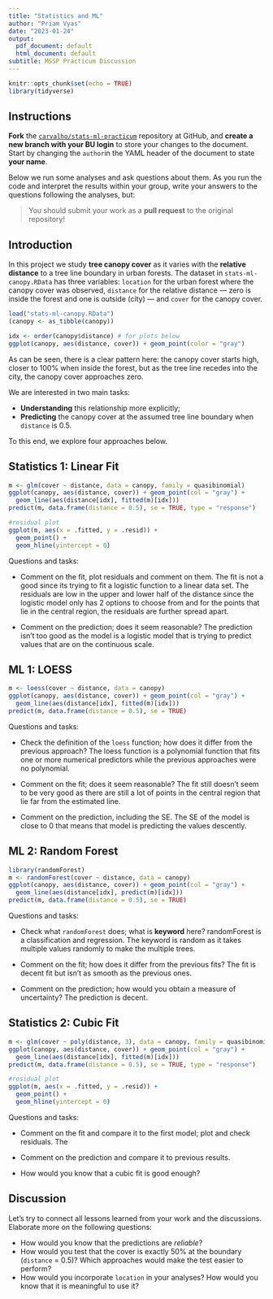 ```yaml
---
title: "Statistics and ML"
author: "Priam Vyas"
date: "2023-01-24"
output:
  pdf_document: default
  html_document: default
subtitle: MSSP Practicum Discussion
---   
```


```r
knitr::opts_chunk$set(echo = TRUE)
library(tidyverse)
```

## Instructions

**Fork** the [`carvalho/stats-ml-practicum`](https://github.com/carvalho/stats-ml-practicum) repository at GitHub, and
**create a new branch with your BU login** to store your changes to the document.
Start by changing the `author`in the YAML header of the document to state **your name**.

Below we run some analyses and ask questions about them. As you run the code and
interpret the results within your group, write your answers to the questions following the analyses, but:

> You should submit your work as a **pull request** to the original repository!


## Introduction

In this project we study **tree canopy cover** as it varies with the
**relative distance** to a tree line boundary in urban forests. The dataset in
`stats-ml-canopy.RData` has three variables: `location` for the urban forest
where the canopy cover was observed, `distance` for the relative distance &mdash;
zero is inside the forest and one is outside (city) &mdash; and `cover` for the
canopy cover.

```r
load("stats-ml-canopy.RData")
(canopy <- as_tibble(canopy))

idx <- order(canopy$distance) # for plots below
ggplot(canopy, aes(distance, cover)) + geom_point(color = "gray")
```

As can be seen, there is a clear pattern here: the canopy cover starts high,
closer to 100% when inside the forest, but as the tree line recedes into the
city, the canopy cover approaches zero.

We are interested in two main tasks:

- **Understanding** this relationship more explicitly;
- **Predicting** the canopy cover at the assumed tree line boundary when
`distance` is 0.5.

To this end, we explore four approaches below.

## Statistics 1: Linear Fit

```r
m <- glm(cover ~ distance, data = canopy, family = quasibinomial)
ggplot(canopy, aes(distance, cover)) + geom_point(col = "gray") +
  geom_line(aes(distance[idx], fitted(m)[idx]))
predict(m, data.frame(distance = 0.5), se = TRUE, type = "response")

#residual plot
ggplot(m, aes(x = .fitted, y = .resid)) + 
  geom_point() + 
  geom_hline(yintercept = 0)
```

Questions and tasks:

- Comment on the fit, plot residuals and comment on them.
The fit is not a  good  since its trying to fit a logistic function to a linear data set. The residuals are low in the upper and lower half of the distance since the logistic model only has 2 options to choose from and for the points that lie in the central region, the residuals are further spread apart.

- Comment on the prediction; does it seem reasonable?
The prediction isn't too good as the model is a logistic model that is trying to predict values that are on the continuous scale.


## ML 1: LOESS

```r
m <- loess(cover ~ distance, data = canopy)
ggplot(canopy, aes(distance, cover)) + geom_point(col = "gray") +
  geom_line(aes(distance[idx], fitted(m)[idx]))
predict(m, data.frame(distance = 0.5), se = TRUE)
```

Questions and tasks:

- Check the definition of the `loess` function; how does it differ from the previous approach?
The loess function is a polynomial function that fits one or more numerical predictors while the previous approaches were no polynomial. 

- Comment on the fit; does it seem reasonable?
The fit still doesn't seem to be very good as there are still a lot of points in the central region that lie far from the estimated line.

- Comment on the prediction, including the SE.
The SE of the model is close to 0 that means that model is predicting the values descently.


## ML 2: Random Forest

```r
library(randomForest)
m <- randomForest(cover ~ distance, data = canopy)
ggplot(canopy, aes(distance, cover)) + geom_point(col = "gray") +
  geom_line(aes(distance[idx], predict(m)[idx]))
predict(m, data.frame(distance = 0.5), se = TRUE)
```

Questions and tasks:

- Check what `randomForest` does; what is **keyword** here?
randomForest is a classification and regression. The keyword is random as it takes multiple values randomly to make the multiple trees.

- Comment on the fit; how does it differ from the previous fits?
The fit is decent fit but isn't as smooth as the previous ones. 

- Comment on the prediction; how would you obtain a measure of uncertainty?
The prediction is decent. 

## Statistics 2: Cubic Fit

```r
m <- glm(cover ~ poly(distance, 3), data = canopy, family = quasibinomial)
ggplot(canopy, aes(distance, cover)) + geom_point(col = "gray") +
  geom_line(aes(distance[idx], fitted(m)[idx]))
predict(m, data.frame(distance = 0.5), se = TRUE, type = "response")

#residual plot
ggplot(m, aes(x = .fitted, y = .resid)) + 
  geom_point() + 
  geom_hline(yintercept = 0)
```

Questions and tasks:

- Comment on the fit and compare it to the first model; plot and check residuals.
The 

- Comment on the prediction and compare it to previous results.

- How would you know that a cubic fit is good enough?


## Discussion

Let's try to connect all lessons learned from your work and the discussions.
Elaborate more on the following questions:

- How would you know that the predictions are *reliable*?
- How would you test that the cover is exactly 50% at the boundary (`distance` = 0.5)? Which approaches would make the test easier to perform?
- How would you incorporate `location` in your analyses? How would you know that
it is meaningful to use it?

